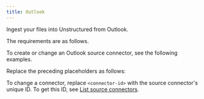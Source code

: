 ```yaml
---
title: Outlook
---
```


Ingest your files into Unstructured from Outlook.

The requirements are as follows.


<OutlookPrerequisites />

To create or change an Outlook source connector, see the following examples.


<CodeGroup>
    <OutlookAPIRESTCreate />
    <OutlookAPIRESTChange />
</CodeGroup>

Replace the preceding placeholders as follows:


<OutlookAPIPlaceholders />

To change a connector, replace `<connector-id>` with the source connector's unique ID. 
To get this ID, see [List source connectors](/platform/api/overview#list-source-connectors).